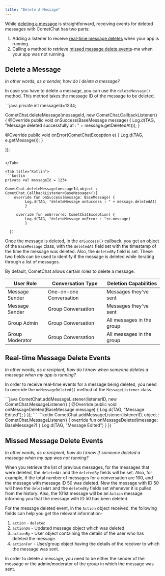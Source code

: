 ```yaml
---
title: "Delete A Message"
---
```




While [deleting a message](/docs/sdk/android/2.0/delete-message#delete-a-message) is straightforward, receiving events for deleted messages with CometChat has two parts:

1. Adding a listener to receive [real-time message deletes](/docs/sdk/android/2.0/delete-message#real-time-message-delete-events) when your app is running.
2. Calling a method to retrieve [missed message delete events](/docs/sdk/android/2.0/delete-message#missed-message-delete-events)-me when your app was not running.

## Delete a Message

*In other words, as a sender, how do I delete a message?*

In case you have to delete a message, you can use the `deleteMessage()` method. This method takes the message ID of the message to be deleted.

<Tabs>
<Tab title="Java">
```java
private int messageId=1234;

CometChat.deleteMessage(messageId, new CometChat.CallbackListener<BaseMessage>() {
   @Override
     public void onSuccess(BaseMessage message) {
     Log.d(TAG, "Message deleted successfully at : " + message.getDeletedAt());
   }

   @Override
     public void onError(CometChatException e) {
     Log.d(TAG, e.getMessage());
   }
 
 });
```

</Tab>

<Tab title="Kotlin">
```kotlin
private val messageId = 1234

CometChat.deleteMessage(messageId,object : CometChat.CallbackListener<BaseMessage>(){
    override fun onSuccess(message: BaseMessage) {
         Log.d(TAG, "deleteMessage onSuccess : " + message.deletedAt)
         }

     override fun onError(e: CometChatException) {
         Log.d(TAG, "deleteMessage onError : "+e.message)
         }

  })
```

</Tab>

</Tabs>

Once the message is deleted, In the `onSuccess()` callback, you get an object of the `BaseMessage` class, with the `deletedAt` field set with the timestamp of the time the message was deleted. Also, the `deletedBy` field is set. These two fields can be used to identify if the message is deleted while iterating through a list of messages.

By default, CometChat allows certain roles to delete a message.

| User Role       | Conversation Type       | Deletion Capabilities     |
| --------------- | ----------------------- | ------------------------- |
| Message Sender  | One-on-one Conversation | Messages they've sent     |
| Message Sender  | Group Conversation      | Messages they've sent     |
| Group Admin     | Group Conversation      | All messages in the group |
| Group Moderator | Group Conversation      | All messages in the group |

## Real-time Message Delete Events

*In other words, as a recipient, how do I know when someone deletes a message when my app is running?*

In order to receive real-time events for a message being deleted, you need to override the `onMessageDeleted()` method of the `MessageListener` class.

<Tabs>
<Tab title="Java">
```java
CometChat.addMessageListener(listenerID, new CometChat.MessageListener() {
  @Override
   public void onMessageDeleted(BaseMessage message) {
      Log.d(TAG, "Message Edited");
    }
});
```

</Tab>

<Tab title="Kotlin">
```kotlin
CometChat.addMessageListener(listenerID, object : CometChat.MessageListener() {
       override fun onMessageDeleted(message: BaseMessage?) {
               Log.d(TAG, "Message Edited")
          }
    })
```

</Tab>

</Tabs>

## Missed Message Delete Events

*In other words, as a recipient, how do I know if someone deleted a message when my app was not running?*

When you retrieve the list of previous messages, for the messages that were deleted, the `deletedAt` and the `deletedBy` fields will be set. Also, for example, if the total number of messages for a conversation are 100, and the message with message ID 50 was deleted. Now the message with ID 50 will have the `deletedAt` and the `deletedBy` fields set whenever it is pulled from the history. Also, the 101st message will be an `Action` message informing you that the message with ID 50 has been deleted.

For the message deleted event, in the `Action` object received, the following fields can help you get the relevant information-

1. `action` - `deleted`
2. `actionOn` - Updated message object which was deleted.
3. `actionBy` - User object containing the details of the user who has deleted the message.
4. `actionFor` - User/group object having the details of the receiver to which the message was sent.

<Note>

In order to delete a message, you need to be either the sender of the message or the admin/moderator of the group in which the message was sent.

</Note>
